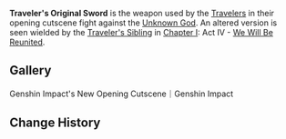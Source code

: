 {{Terminology Infobox
|image        = <gallery>
Weapon Traveler Original Sword Aether.png|Aether's
Weapon Traveler Original Sword Lumine.png|Lumine's
</gallery>
|type         = Weapons
|type2        = Lore
}}
'''Traveler's Original Sword''' is the weapon used by the [[Traveler]]s in their opening cutscene fight against the [[Unknown God]]. An altered version is seen wielded by the [[Traveler's Sibling]] in [[Chapter I]]: Act IV - [[We Will Be Reunited]].

==Gallery==
<gallery hideaddbutton="true" captionalign="center">
Genshin Impact's New Opening Cutscene｜Genshin Impact
</gallery>

==Change History==
{{Change History|1.0}}